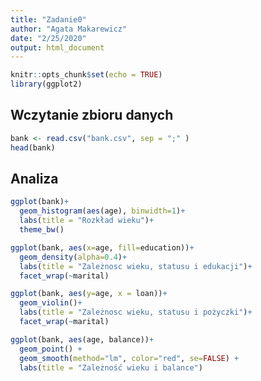 ```yaml
---
title: "Zadanie0"
author: "Agata Makarewicz"
date: "2/25/2020"
output: html_document
---
```


```r
knitr::opts_chunk$set(echo = TRUE)
library(ggplot2)
```

## Wczytanie zbioru danych


```r
bank <- read.csv("bank.csv", sep = ";" )
head(bank)
```

## Analiza


```r
ggplot(bank)+
  geom_histogram(aes(age), binwidth=1)+
  labs(title = "Rozkład wieku")+
  theme_bw()

ggplot(bank, aes(x=age, fill=education))+
  geom_density(alpha=0.4)+
  labs(title = "Zależnosc wieku, statusu i edukacji")+
  facet_wrap(~marital)

ggplot(bank, aes(y=age, x = loan))+
  geom_violin()+
  labs(title = "Zależnosc wieku, statusu i pożyczki")+
  facet_wrap(~marital)

ggplot(bank, aes(age, balance))+
  geom_point() +
  geom_smooth(method="lm", color="red", se=FALSE) +
  labs(title = "Zależność wieku i balance")

```